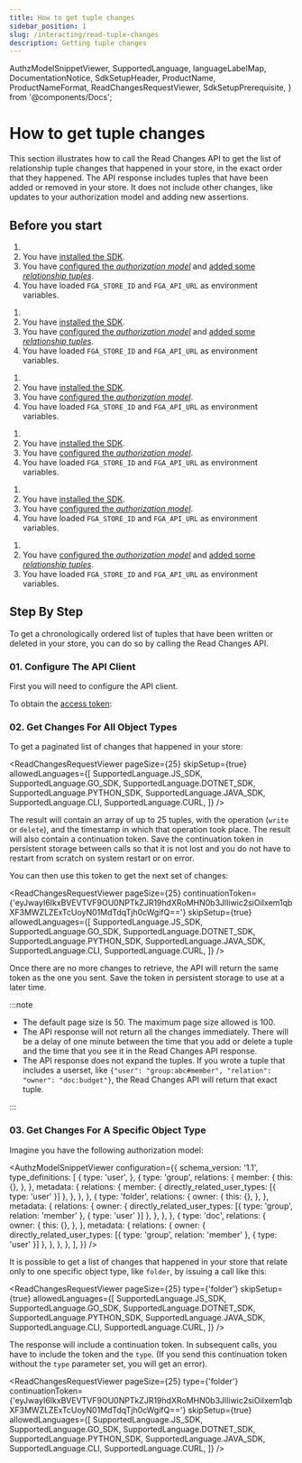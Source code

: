```yaml
---
title: How to get tuple changes
sidebar_position: 1
slug: /interacting/read-tuple-changes
description: Getting tuple changes
---
```


  AuthzModelSnippetViewer,
  SupportedLanguage,
  languageLabelMap,
  DocumentationNotice,
  SdkSetupHeader,
  ProductName,
  ProductNameFormat,
  ReadChangesRequestViewer,
  SdkSetupPrerequisite,
} from '@components/Docs';

# How to get tuple changes

<DocumentationNotice />

This section illustrates how to call the Read Changes API to get the list of relationship tuple changes that happened in your store, in the exact order that they happened. The API response includes tuples that have been added or removed in your store. It does not include other changes, like updates to your authorization model and adding new assertions.

## Before you start

<Tabs groupId="languages">
<TabItem value={SupportedLanguage.JS_SDK} label={languageLabelMap.get(SupportedLanguage.JS_SDK)}>

1. <SdkSetupPrerequisite />
2. You have [installed the SDK](../getting-started/install-sdk.mdx).
3. You have [configured the _authorization model_](../modeling) and [added some _relationship tuples_](../getting-started/update-tuples.mdx#02-calling-write-api-to-add-new-relationship-tuples).
4. You have loaded `FGA_STORE_ID` and `FGA_API_URL` as environment variables.

</TabItem>
<TabItem value={SupportedLanguage.GO_SDK} label={languageLabelMap.get(SupportedLanguage.GO_SDK)}>

1. <SdkSetupPrerequisite />
2. You have [installed the SDK](../getting-started/install-sdk.mdx).
3. You have [configured the _authorization model_](../modeling) and [added some _relationship tuples_](../getting-started/update-tuples.mdx#02-calling-write-api-to-add-new-relationship-tuples).
4. You have loaded `FGA_STORE_ID` and `FGA_API_URL` as environment variables.

</TabItem>

<TabItem value={SupportedLanguage.DOTNET_SDK} label={languageLabelMap.get(SupportedLanguage.DOTNET_SDK)}>

1. <SdkSetupPrerequisite />
2. You have [installed the SDK](../getting-started/install-sdk.mdx).
3. You have [configured the _authorization model_](../modeling).
4. You have loaded `FGA_STORE_ID` and `FGA_API_URL` as environment variables.

</TabItem>
<TabItem value={SupportedLanguage.PYTHON_SDK} label={languageLabelMap.get(SupportedLanguage.PYTHON_SDK)}>

1. <SdkSetupPrerequisite />
2. You have [installed the SDK](../getting-started/install-sdk.mdx).
3. You have [configured the _authorization model_](../modeling).
4. You have loaded `FGA_STORE_ID` and `FGA_API_URL` as environment variables.

</TabItem>
<TabItem value={SupportedLanguage.JAVA_SDK} label={languageLabelMap.get(SupportedLanguage.JAVA_SDK)}>

1. <SdkSetupPrerequisite />
2. You have [installed the SDK](../getting-started/install-sdk.mdx).
3. You have [configured the _authorization model_](../modeling).
4. You have loaded `FGA_STORE_ID` and `FGA_API_URL` as environment variables.

</TabItem>
<TabItem value={SupportedLanguage.CURL} label={languageLabelMap.get(SupportedLanguage.CURL)}>

1. <SdkSetupPrerequisite />
2. You have [configured the _authorization model_](../modeling) and [added some _relationship tuples_](../getting-started/update-tuples.mdx#02-calling-write-api-to-add-new-relationship-tuples).
3. You have loaded `FGA_STORE_ID` and `FGA_API_URL` as environment variables.

</TabItem>
</Tabs>

## Step By Step

To get a chronologically ordered list of tuples that have been written or deleted in your store, you can do so by calling the Read Changes API.

### 01. Configure The <ProductName format={ProductNameFormat.ShortForm}/> API Client

First you will need to configure the API client.

<Tabs groupId="languages">
<TabItem value={SupportedLanguage.JS_SDK} label={languageLabelMap.get(SupportedLanguage.JS_SDK)}>

<SdkSetupHeader lang="js-sdk" />

</TabItem>
<TabItem value={SupportedLanguage.GO_SDK} label={languageLabelMap.get(SupportedLanguage.GO_SDK)}>

<SdkSetupHeader lang="go-sdk" />

</TabItem>

<TabItem value={SupportedLanguage.DOTNET_SDK} label={languageLabelMap.get(SupportedLanguage.DOTNET_SDK)}>

<SdkSetupHeader lang="dotnet-sdk" />

</TabItem>

<TabItem value={SupportedLanguage.PYTHON_SDK} label={languageLabelMap.get(SupportedLanguage.PYTHON_SDK)}>

<SdkSetupHeader lang="python-sdk" />

</TabItem>

<TabItem value={SupportedLanguage.JAVA_SDK} label={languageLabelMap.get(SupportedLanguage.JAVA_SDK)}>

<SdkSetupHeader lang="java-sdk" />

</TabItem>


<TabItem value={SupportedLanguage.CURL} label={languageLabelMap.get(SupportedLanguage.CURL)}>

To obtain the [access token](https://auth0.com/docs/authorization/flows/call-your-api-using-the-client-credentials-flow):

<SdkSetupHeader lang="curl" />

</TabItem>

</Tabs>

### 02. Get Changes For All Object Types

To get a paginated list of changes that happened in your store:

<ReadChangesRequestViewer
  pageSize={25}
  skipSetup={true}
  allowedLanguages={[
    SupportedLanguage.JS_SDK,
    SupportedLanguage.GO_SDK,
    SupportedLanguage.DOTNET_SDK,
    SupportedLanguage.PYTHON_SDK,
    SupportedLanguage.JAVA_SDK,
    SupportedLanguage.CLI,
    SupportedLanguage.CURL,
  ]}
/>

The result will contain an array of up to 25 tuples, with the operation (`write` or `delete`), and the timestamp in which that operation took place. The result will also contain a continuation token. Save the continuation token in persistent storage between calls so that it is not lost and you do not have to restart from scratch on system restart or on error.

You can then use this token to get the next set of changes:

<ReadChangesRequestViewer
  pageSize={25}
  continuationToken={'eyJwayI6IkxBVEVTVF9OU0NPTkZJR19hdXRoMHN0b3JlIiwic2siOiIxem1qbXF3MWZLZExTcUoyN01MdTdqTjh0cWgifQ=='}
  skipSetup={true}
  allowedLanguages={[
    SupportedLanguage.JS_SDK,
    SupportedLanguage.GO_SDK,
    SupportedLanguage.DOTNET_SDK,
    SupportedLanguage.PYTHON_SDK,
    SupportedLanguage.JAVA_SDK,
    SupportedLanguage.CLI,
    SupportedLanguage.CURL,
  ]}
/>

Once there are no more changes to retrieve, the API will return the same token as the one you sent. Save the token in persistent storage to use at a later time.

:::note

- The default page size is 50. The maximum page size allowed is 100.
- The API response will not return all the changes immediately. There will be a delay of one minute between the time that you add or delete a tuple and the time that you see it in the Read Changes API response.
- The API response does not expand the tuples. If you wrote a tuple that includes a userset, like `{"user": "group:abc#member", "relation": "owner": "doc:budget"}`, the Read Changes API will return that exact tuple.

:::

### 03. Get Changes For A Specific Object Type

Imagine you have the following authorization model:

<AuthzModelSnippetViewer
  configuration={{
    schema_version: '1.1',
    type_definitions: [
      {
        type: 'user',
      },
      {
        type: 'group',
        relations: {
          member: {
            this: {},
          },
        },
        metadata: {
          relations: {
            member: { directly_related_user_types: [{ type: 'user' }] },
          },
        },
      },
      {
        type: 'folder',
        relations: {
          owner: {
            this: {},
          },
        },
        metadata: {
          relations: {
            owner: { directly_related_user_types: [{ type: 'group', relation: 'member' }, { type: 'user' }] },
          },
        },
      },
      {
        type: 'doc',
        relations: {
          owner: {
            this: {},
          },
        },
        metadata: {
          relations: {
            owner: { directly_related_user_types: [{ type: 'group', relation: 'member' }, { type: 'user' }] },
          },
        },
      },
    ],
  }}
/>

It is possible to get a list of changes that happened in your store that relate only to one specific object type, like `folder`, by issuing a call like this:

<ReadChangesRequestViewer
  pageSize={25}
  type={'folder'}
  skipSetup={true}
  allowedLanguages={[
    SupportedLanguage.JS_SDK,
    SupportedLanguage.GO_SDK,
    SupportedLanguage.DOTNET_SDK,
    SupportedLanguage.PYTHON_SDK,
    SupportedLanguage.JAVA_SDK,
    SupportedLanguage.CLI,
    SupportedLanguage.CURL,
  ]}
/>

The response will include a continuation token. In subsequent calls, you have to include the token and the `type`. (If you send this continuation token without the `type` parameter set, you will get an error).

<ReadChangesRequestViewer
  pageSize={25}
  type={'folder'}
  continuationToken={'eyJwayI6IkxBVEVTVF9OU0NPTkZJR19hdXRoMHN0b3JlIiwic2siOiIxem1qbXF3MWZLZExTcUoyN01MdTdqTjh0cWgifQ=='}
  skipSetup={true}
  allowedLanguages={[
    SupportedLanguage.JS_SDK,
    SupportedLanguage.GO_SDK,
    SupportedLanguage.DOTNET_SDK,
    SupportedLanguage.PYTHON_SDK,
    SupportedLanguage.JAVA_SDK,
    SupportedLanguage.CLI,
    SupportedLanguage.CURL,
  ]}
/>

